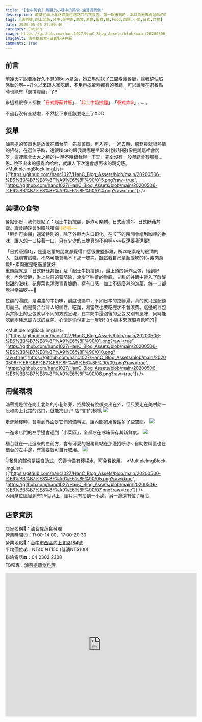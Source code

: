 ```yaml
---
title: "[台中美食] 藏匿於小巷中的美食-滷菩提蔬食"
description: 藏身在向上北路與美村路路口的蔬食店，第一眼看到時，本以為是專賣滷味的可口店家，沒想到他們是賣各式飯食、麵食等佳餚，連不怎麼吃菜菜的朋友都讚嘆不已😋
tags: [滷菩提,向上北路,台中,美村路,蔬食,素食,飯食,麵,Food,西區,小菜,日式,炸物]
date: 2020-05-06 22:09:40
category: Eating
image: https://github.com/hanc1027/HanC_Blog_Assets/blob/main/20200506-%E6%BB%B7%E8%8F%A9%E6%8F%90/08.png?raw=true
imageAlt: 滷菩提蔬食-日式野菇丼飯
comments: true
---
```


## 前言
前幾天才說要跟好久不見的Boss見面，她立馬就找了三間素食餐廳，讓我整個超感動的啊~~好久以來跟人家吃飯，不用再找葷素都有的餐廳，可以讓我在選餐點時也能有「選擇障礙」了!!

來這裡很多人都推「<font color="red">日式野菇丼飯</font>」、「<font color="red">起士牛奶拉麵</font>」、「<font color="red">泰式炸G</font>」......。

不過我沒有全點啦，不然接下來應該要吃土了XDD

## 菜單
滷菩提的菜單也是放置在櫃台前，先拿菜單，再入座，一進去時，服務員就很熱情的招待，在選位子時，還很Nice的跟我說哪邊坐起來比較舒服(像是說這裡會悶呀，這裡風會太大之類的)~ 時不時跟我聊一下天，完全沒有一般餐廳會有那種...恩...說不出來的感覺哈哈哈，就讓人下次還會想再來的親切感。
<MultipleImgBlock imgList={["https://github.com/hanc1027/HanC_Blog_Assets/blob/main/20200506-%E6%BB%B7%E8%8F%A9%E6%8F%90/015.png?raw=true", "https://github.com/hanc1027/HanC_Blog_Assets/blob/main/20200506-%E6%BB%B7%E8%8F%A9%E6%8F%90/014.png?raw=true"]} />

## 美噠の食物
餐點部份，我們是點了：起士牛奶拉麵、酥炸可樂餅、日式唐揚G、日式野菇丼飯。飯食類還會附贈味噌湯<font color="orange">((好喝~~ </font>  <br/>
「酥炸可樂餅」還滿特別的，除了外酥內入口即化，在咬下的瞬間會嚐到咖哩的香味，讓人想一口接著一口，只有少少的三塊真的不夠啊~~~我還要我還要!!

「日式唐揚G」，是連吃葷的朋友都覺得口感很像鹽酥雞，所以吃素吃的很清的人，就別嘗試囉，不然可能會嚥不下那一塊塊，雖然我自己是超愛吃的((~素肉萬歲!!~素肉還是吃適量就好  <br/>
重頭戲就是「日式野菇丼飯」及「起士牛奶拉麵」，最上頭的酥炸豆包，恰到好處，內外皆酥，淋上些許的蕃茄醬，添增了味蕾的樂趣，甘甜的丼飯中摻入了酸酸甜甜的滋味，花椰菜也清燙青青脆脆，極有口感，加上不這麼辣的泡菜，每一口都覺得幸福呀~~🥰

拉麵的湯底，是濃濃的牛奶味，鹹度也適中，不如日本的拉麵湯，真的就只是配麵用而已，而是符合台灣人的個性，吃麵，湯當然也要吃完才不會浪費。這邊的豆包與丼飯上的豆包就以不同的方式呈現，在牛奶中浸泡後的豆包又別有風味，同時能吃到兩種烹調方式的豆包，心情是愉悅更上一層呀! ((小編本來就超喜歡吃的🤩

<MultipleImgBlock imgList={["https://github.com/hanc1027/HanC_Blog_Assets/blob/main/20200506-%E6%BB%B7%E8%8F%A9%E6%8F%90/01.png?raw=true", "https://github.com/hanc1027/HanC_Blog_Assets/blob/main/20200506-%E6%BB%B7%E8%8F%A9%E6%8F%90/010.png?raw=true","https://github.com/hanc1027/HanC_Blog_Assets/blob/main/20200506-%E6%BB%B7%E8%8F%A9%E6%8F%90/09.png?raw=true", "https://github.com/hanc1027/HanC_Blog_Assets/blob/main/20200506-%E6%BB%B7%E8%8F%A9%E6%8F%90/08.png?raw=true"]} />

## 用餐環境
滷菩提是位在向上北路的小巷路旁，招牌沒有說很突出在外，但只要走在美村路一段和向上北路的路口，就能找到了!
店門口的模樣
<img class="post-img" src="https://github.com/hanc1027/HanC_Blog_Assets/blob/main/20200506-%E6%BB%B7%E8%8F%A9%E6%8F%90/013.png?raw=true" />
<br/>

走進騎樓時，會看到外面是它們的備料區，讓內部的用餐區多了些空間。
<img class="post-img" src="https://github.com/hanc1027/HanC_Blog_Assets/blob/main/20200506-%E6%BB%B7%E8%8F%A9%E6%8F%90/011.png?raw=true" />
<br/>

一進來店門的左手邊會遇到「小菜區」，全都冰在冰箱保存其新鮮度。
<img class="post-img" src="https://github.com/hanc1027/HanC_Blog_Assets/blob/main/20200506-%E6%BB%B7%E8%8F%A9%E6%8F%90/04.png?raw=true" />
<br/>

櫃台就在一走進來的左前方，會有可愛的服務員站在那邊招呼你~
自助佐料區也在櫃台的左手邊，有需要皆可自行取用。
<img class="post-img" src="https://github.com/hanc1027/HanC_Blog_Assets/blob/main/20200506-%E6%BB%B7%E8%8F%A9%E6%8F%90/06.png?raw=true" />
<br/>

👇餐具的部份是採自助式，旁邊也備有檸檬水，可免費飲用。
<MultipleImgBlock imgList={["https://github.com/hanc1027/HanC_Blog_Assets/blob/main/20200506-%E6%BB%B7%E8%8F%A9%E6%8F%90/05.png?raw=true", "https://github.com/hanc1027/HanC_Blog_Assets/blob/main/20200506-%E6%BB%B7%E8%8F%A9%E6%8F%90/07.png?raw=true"]} />
<br/>
內用座位區目測有25個以上，圖片只有拍到一小邊，另一邊還有位子哦!👆

## 店家資訊
店家名稱🔆：滷菩提蔬食料理<br/>
營業時間🕒：11:00-14:00、17:00-20:30<br/>
營業地點🚩：[台中市西區向上北路184號](https://goo.gl/maps/6vbrC3S9WVuWifnT9)<br/>
平均價位💰：NT$40 ~ NT$150 (低消NT$100)<br/>
聯絡電話☎️：04 2302 2308<br/>
FB粉專：[滷菩提蔬食料理](https://www.facebook.com/RuPuTi/)

<iframe src="https://www.google.com/maps/embed?pb=!1m18!1m12!1m3!1d3640.5031668711354!2d120.65849122392207!3d24.154080308916374!2m3!1f0!2f0!3f0!3m2!1i1024!2i768!4f13.1!3m3!1m2!1s0x34693d9640f4b94f%3A0x44eae8d1776d4706!2z5aSn6LGQ6YeO6I-c6aSo77yI5ru36I-p5o-Q77yJ57Sg6aOfL-iUrOmjnw!5e0!3m2!1szh-TW!2stw!4v1588782693632!5m2!1szh-TW!2stw" width="600" height="450" frameborder="0" style="border:0;" allowfullscreen="" aria-hidden="false" tabindex="0"></iframe>
